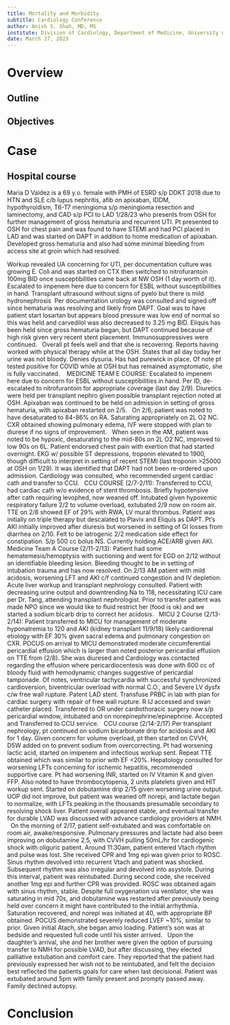 ```yaml
---
title: Mortality and Morbidity
subtitle: Cardiology Conference
author: Anish S. Shah, MD, MS
institute: Division of Cardiology, Department of Medicine, University of Illinois Chicago 
date: March 27, 2023
---
```


# Overview

## Outline

## Objectives

# Case 

## Hospital course

Maria D Valdez is a 69 y.o. female with PMH of ESRD s/p DDKT 2018 due to HTN and SLE c/b lupus nephritis, afib on apixaban, IDDM, hypothyroidism, T6-T7 meningioma s/p meningioma resection and laminectomy, and CAD s/p PCI to LAD 1/28/23 who presents from OSH for further management of gross hematuria and recurrent UTI. 
Pt presented to OSH for chest pain and was found to have STEMI and had PCI placed in LAD and was started on DAPT in addition to home medication of apixaban. Developed gross hematuria and also had some minimal bleeding from access site at groin which had resolved.

Workup revealed UA concerning for UTI, per documentation culture was growing E. Coli and was started on CTX then switched to nitrofurantoin 100mg BID once susceptibilities came back at NW OSH (1 day worth of it). Escalated to impenem here due to concern for ESBL without susceptibilities in hand. Transplant ultrasound without signs of pyelo but there is mild hydronephrosis  Per documentation urology was consulted and signed off since hematuria was resolving and likely from DAPT. Goal was to have patient start losartan but appears blood pressure was low end of normal so this was held and carvedilol was also decreased to 3.25 mg BID. Eliquis has been held since gross hematuria began, but DAPT continued because of high risk given very recent stent placement. Immunosuppressives were continued. 
 
Overall pt feels well and that she is recovering. Reports having worked with physical therapy while at the OSH. States that all day today her urine was not bloody. Denies dysuria. Has had purewick in place. Of note pt tested positive for COVID while at OSH but has remained asymptomatic, she is fully vaccinated. 
 
MEDICINE TEAM E COURSE:
Escalated to impenem here due to concern for ESBL without susceptibilities in hand. Per ID, de-escalated to nitrofurantoin for appropriate coverage (last day 2/9). Diuretics were held per transplant nephro given possible transplant rejection noted at OSH. Apixaban was continued to be held on admission in setting of gross hematuria, with apixaban restarted on 2/5.
 
On 2/6, patient was noted to have desaturated to 84-86% on RA. Saturating appropriately on 2L O2 NC. CXR obtained showing pulmonary edema, IVF were stopped with plan to diurese if no signs of improvement.
 
When seen in the AM, patient was noted to be hypoxic, desaturating to the mid-80s on 2L O2 NC, improved to low 90s on 6L. Patient endorsed chest pain with exertion that had started overnight. EKG w/ possible ST depressions, troponin elevated to 1900, though difficult to interpret in setting of recent STEMI (last troponin >25000 at OSH on 1/29). It was identified that DAPT had not been re-ordered upon admission. Cardiology was consulted, who recommended urgent cardiac cath and transfer to CCU.
 
CCU COURSE (2/7-2/11): 
Transferred to CCU, had cardiac cath w/o evidence of stent thrombosis. Briefly hypotensive after cath requiring levophed, now weaned off. Intubated given hypoxemic respiratory failure 2/2 to volume overload, extubated 2/9 now on room air. 
 
TTE on 2/8 showed EF of 29% with RWA, LV mural thrombus. Patient was initially on triple therapy but descalated to Plavix and Eliquis as DAPT. Pt's AKI initially improved after diuresis but worsened in setting of GI losses from diarrhea on 2/10. Felt to be iatrogenic 2/2 medication side effect for constipation. S/p 500 cc bolus NS. Currently holding ACE/ARB given AKI.
 
Medicine Team A Course (2/11-2/13):
Patient had some hematemesis/hemoptysis with suctioning and went for EGD on 2/12 without an identifiable bleeding lesion. Bleeding thought to be in setting of intubation trauma and has now resolved. On 2/13 AM patient with mild acidosis, worsening LFT and AKI c/f continued congestion and IV depletion. Acute liver workup and transplant nephrology consulted. Patient with decreasing urine output and downtrending Na to 118, necessitating ICU care per Dr. Tang, attending transplant nephrologist. Prior to transfer patient was made NPO since we would like to fluid restrict her (food is ok) and we started a sodium bicarb drip to correct her acidosis.
 
MICU 2 Course (2/13- 2/14):
Patient transferred to MICU for management of moderate hyponatremia to 120 and AKI (kidney transplant 11/9/18) likely cardiorenal etiology with EF 30% given sacral edema and pulmonary congestion on CXR. POCUS on arrival to MICU demonstrated moderate circumferential pericardial effusion which is larger than noted posterior pericardial effusion on TTE from (2/8). She was diuresed and Cardiology was contacted regarding the effusion where pericardiocentesis was done with 600 cc of bloody fluid with hemodynamic changes suggestive of pericardial tamponade. Of notes, ventricular tachycardia with successful synchronized cardioversion, biventricular overload with normal C.O., and Severe LV dysfx c/w free wall rupture. Patent LAD stent. Transfuse PRBC in lab with plan for cardiac surgery with repair of free wall rupture. R IJ accessed and swan catheter placed. Transferred to OR under cardiothoracic surgery now s/p pericardial window, intubated and on norepinephrine/epinephrine. Accepted and Transferred to CCU service.
 
CCU course (2/14-2/17)
Per transplant nephrology, pt continued on sodium bicarbonate drip for acidosis and AKI for 1 day. Given concern for volume overload, pt then started on CVVH, D5W added on to prevent sodium from overcorrecting. Pt had worsening lactic acid, started on imipenem and infectious workup sent. Repeat TTE obtained which was similar to prior with EF <20%. Hepatology consulted for worsening LFTs concerning for ischemic hepatitis, recommended supportive care. Pt had worsening INR, started on IV Vitamin K and given FFP. Also noted to have thrombocytopenia, 2 units platelets given and HIT workup sent. Started on dobutamine drip 2/15 given worsening urine output. UOP did not improve, but patient was weaned off norepi, and lactate began to normalize, with LFTs peaking in the thousands presumable secondary to resolving shock liver. Patient overall appeared stable, and eventual transfer for durable LVAD was discussed with advance cardiology providers at NMH.
 
On the morning of 2/17, patient self-extubated and was comfortable on room air, awake/responsive. Pulmonary pressures and lactate had also been improving on dobutamine 2.5, with CVVH pulling 50mL/hr for cardiogenic shock with oliguric patient. Around 11:30am, patient entered Vtach rhythm and pulse was lost. She received CPR and 1mg epi was given prior to ROSC. Sinus rhythm devolved into recurrent Vtach and patient was shocked. Subsequent rhythm was also irregular and devolved into asystole. During this interval, patient was reintubated. During second code, she received another 1mg epi and further CPR was provided. ROSC was obtained again with sinus rhythm, stable. Despite full oxygenation via ventilator, she was saturating in mid 70s, and dobutamine was restarted after previously being held over concern it might have contributed to the initial arrhythmia. Saturation recovered, and norepi was initiated at 40, with appropriate BP obtained. POCUS demonstrated severely reduced LVEF ~10%, similar to prior. Given initial Atach, she began amio loading. Patient's son was at bedside and requested full code until his sister arrived.
 
Upon the daughter's arrival, she and her brother were given the option of pursuing transfer to NMH for possible LVAD, but after discussing, they elected palliative extubation and comfort care. They reported that the patient had previously expressed her wish not to be reintubated, and felt the decision best reflected the patients goals for care when last decisional. Patient was extubated around 5pm with family present and prompty passed away. Family declined autopsy.

# Conclusion
